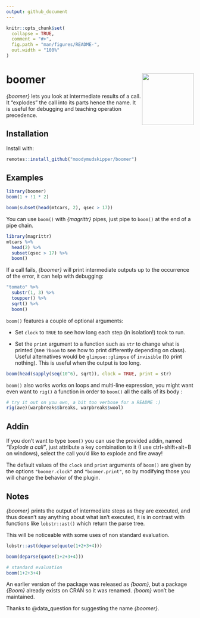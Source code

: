 ```yaml
---
output: github_document
---
```


<!-- README.md is generated from README.Rmd. Please edit that file -->

```r
knitr::opts_chunk$set(
  collapse = TRUE,
  comment = "#>",
  fig.path = "man/figures/README-",
  out.width = "100%"
)
```

# boomer <img src='man/figures/logo.png' align="right" height="139" />

*{boomer}* lets you look at intermediate results of a call. It "explodes" the call into its parts hence the name.
It is useful for debugging and teaching operation precedence.

## Installation

Install with:

``` r
remotes::install_github("moodymudskipper/boomer")
```

## Examples

```r
library(boomer)
boom(1 + !1 * 2)

boom(subset(head(mtcars, 2), qsec > 17))
```

You can use `boom()` with *{magrittr}* pipes, just  pipe to `boom()` at the end of a pipe chain.

```r
library(magrittr)
mtcars %>%
  head(2) %>%
  subset(qsec > 17) %>%
  boom()
```

If a call fails, *{boomer}* will print intermediate outputs up to the occurrence of the error,
it can help with debugging: 

```r
"tomato" %>%
  substr(1, 3) %>%
  toupper() %>%
  sqrt() %>%
  boom()
```

`boom()` features a couple of optional arguments: 

* Set `clock` to `TRUE` to see how long each step (in isolation!) took to run.

* Set the `print` argument to a function such as `str` to change what is printed (see `?boom` to see how to print differently depending on class). Useful alternatives would be `glimpse::glimpse` of `invisible` (to print nothing).
This is useful when the output is too long.

```r
boom(head(sapply(seq(10^6), sqrt)), clock = TRUE, print = str)
```

`boom()` also works works on loops and multi-line expression, you might want even
want to `rig()` a function in order to `boom()` all the calls of its body :

```r
# try it out on you own, a bit too verbose for a README :)
rig(ave)(warpbreaks$breaks, warpbreaks$wool)
```

## Addin

If you don't want to type `boom()` you can use the provided addin, named *"Explode a call"*,
just attribute a key combination to it (I use ctrl+shift+alt+B on windows), select the
call you'd like to explode and fire away!

The default values of the `clock` and `print` arguments of `boom()` are given
by the options `"boomer.clock"` and `"boomer.print"`, so by modifying those you
will change the behavior of the plugin.

## Notes

*{boomer}* prints the output of intermediate steps as they are executed, and 
thus doesn't say anything about what isn't executed, it is in contrast with
functions like `lobstr::ast()` which return the parse tree. 

This will be noticeable with some uses of non standard evaluation.

```r
lobstr::ast(deparse(quote(1+2+3+4)))

boom(deparse(quote(1+2+3+4)))

# standard evaluation
boom(1+2+3+4)
```

An earlier version of the package was released as *{boom}*, but a package *{Boom}*
already exists on CRAN so it was renamed. *{boom}* won't be maintained.

Thanks to @data_question for suggesting the name *{boomer}*.
